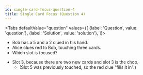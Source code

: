 ```yaml
---
id: single-card-focus-question-4
title: Single Card Focus (Question 4)
---
```



<BeginnersGuideProgress id="single-card-focus-question-4" />

<!-- lint disable no-undefined-references -->

<Tabs
  defaultValue="question"
  values={[
    {label: 'Question', value: 'question'},
    {label: 'Solution', value: 'solution'},
  ]}>
<TabItem value="question">

- Bob has a 5 and a 2 clued in his hand.
- Alice clues red to Bob, touching three cards.
- Which slot is focused?

</TabItem>
<TabItem value="solution">

- Slot 3, because there are two new cards and slot 3 is the chop.
  - (Slot 5 was previously touched, so the red clue "fills it in".)

</TabItem>
</Tabs>

<SingleCardFocusQuestion4 />
